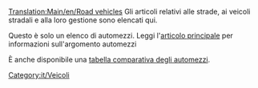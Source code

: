 [[Translation:Main/en/Road vehicles]]{{en/-}}
Gli articoli relativi alle strade, ai veicoli stradali e alla loro gestione sono elencati qui.

Questo è solo un elenco di automezzi. Leggi l'[[Main/it/Automezzi|articolo principale]] per informazioni sull'argomento automezzi

È anche disponibile una [[Main/en/Comparazione automezzi|tabella comparativa degli automezzi]].

[[Category:it/Veicoli]]